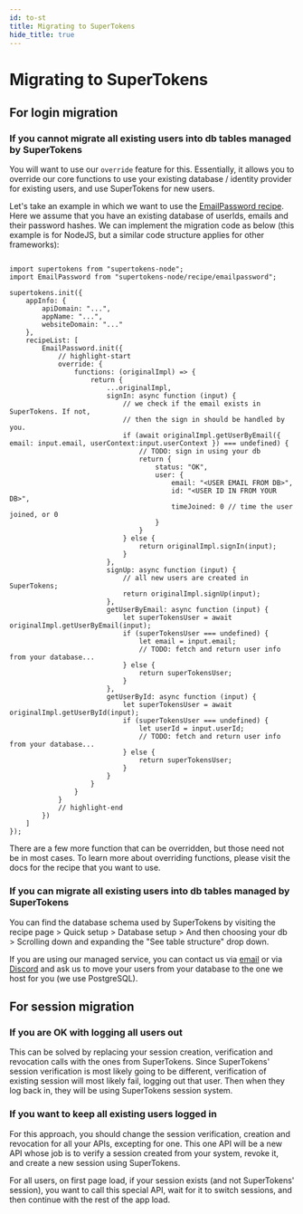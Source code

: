 ```yaml
---
id: to-st
title: Migrating to SuperTokens
hide_title: true
---
```


# Migrating to SuperTokens

## For login migration

### If you cannot migrate all existing users into db tables managed by SuperTokens

You will want to use our `override` feature for this. Essentially, it allows you to override our core functions to use your existing database / identity provider for existing users, and use SuperTokens for new users.

Let's take an example in which we want to use the [EmailPassword recipe](/docs/emailpassword/introduction). Here we assume that you have an existing database of userIds, emails and their password hashes. We can implement the migration code as below (this example is for NodeJS, but a similar code structure applies for other frameworks):

```tsx title="NodeJS"

import supertokens from "supertokens-node";
import EmailPassword from "supertokens-node/recipe/emailpassword";

supertokens.init({
    appInfo: {
        apiDomain: "...",
        appName: "...",
        websiteDomain: "..."
    },
    recipeList: [
        EmailPassword.init({
            // highlight-start
            override: {
                functions: (originalImpl) => {
                    return {
                        ...originalImpl,
                        signIn: async function (input) {
                            // we check if the email exists in SuperTokens. If not,
                            // then the sign in should be handled by you.
                            if (await originalImpl.getUserByEmail({ email: input.email, userContext:input.userContext }) === undefined) {
                                // TODO: sign in using your db
                                return {
                                    status: "OK",
                                    user: {
                                        email: "<USER EMAIL FROM DB>",
                                        id: "<USER ID IN FROM YOUR DB>",
                                        timeJoined: 0 // time the user joined, or 0
                                    }
                                }
                            } else {
                                return originalImpl.signIn(input);
                            }
                        },
                        signUp: async function (input) {
                            // all new users are created in SuperTokens;
                            return originalImpl.signUp(input);
                        },
                        getUserByEmail: async function (input) {
                            let superTokensUser = await originalImpl.getUserByEmail(input);
                            if (superTokensUser === undefined) {
                                let email = input.email;
                                // TODO: fetch and return user info from your database...
                            } else {
                                return superTokensUser;
                            }
                        },
                        getUserById: async function (input) {
                            let superTokensUser = await originalImpl.getUserById(input);
                            if (superTokensUser === undefined) {
                                let userId = input.userId;
                                // TODO: fetch and return user info from your database...
                            } else {
                                return superTokensUser;
                            }
                        }
                    }
                }
            }
            // highlight-end
        })
    ]
});
```

There are a few more function that can be overridden, but those need not be in most cases. To learn more about overriding functions, please visit the docs for the recipe that you want to use.

### If you can migrate all existing users into db tables managed by SuperTokens

You can find the database schema used by SuperTokens by visiting the recipe page > Quick setup > Database setup > And then choosing your db > Scrolling down and expanding the "See table structure" drop down.

If you are using our managed service, you can contact us via [email](mailto:team@supertokens.com) or via [Discord](https://supertokens.com/discord) and ask us to move your users from your database to the one we host for you (we use PostgreSQL).


## For session migration

### If you are OK with logging all users out

This can be solved by replacing your session creation, verification and revocation calls with the ones from SuperTokens. Since SuperTokens' session verification is most likely going to be different, verification of existing session will most likely fail, logging out that user. Then when they log back in, they will be using SuperTokens session system.


### If you want to keep all existing users logged in

For this approach, you should change the session verification, creation and revocation for all your APIs, excepting for one. This one API will be a new API whose job is to verify a session created from your system, revoke it, and create a new session using SuperTokens.

For all users, on first page load, if your session exists (and not SuperTokens' session), you want to call this special API, wait for it to switch sessions, and then continue with the rest of the app load.


<!-- [comment]: <> (TODO:)
[comment]: <> (Auth0)
[comment]: <> (Cognito)
[comment]: <> (Okta) -->